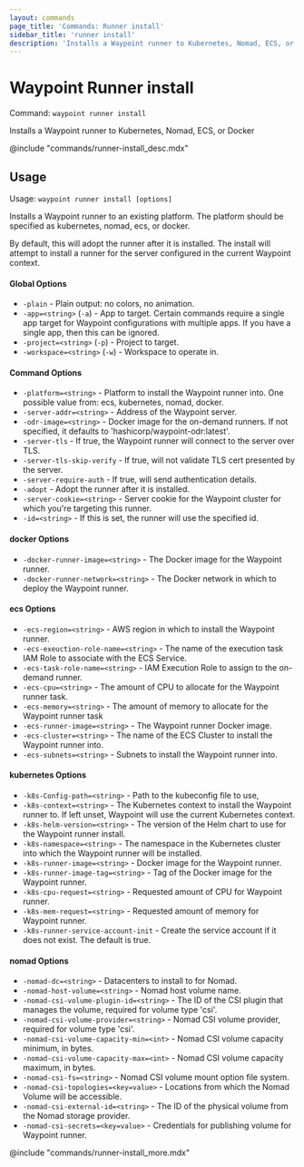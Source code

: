 ```yaml
---
layout: commands
page_title: 'Commands: Runner install'
sidebar_title: 'runner install'
description: 'Installs a Waypoint runner to Kubernetes, Nomad, ECS, or Docker'
---
```


# Waypoint Runner install

Command: `waypoint runner install`

Installs a Waypoint runner to Kubernetes, Nomad, ECS, or Docker

@include "commands/runner-install_desc.mdx"

## Usage

Usage: `waypoint runner install [options]`

Installs a Waypoint runner to an existing platform. The platform should be
specified as kubernetes, nomad, ecs, or docker.

By default, this will adopt the runner after it is installed. The install will
attempt to install a runner for the server configured in the current Waypoint
context.

#### Global Options

- `-plain` - Plain output: no colors, no animation.
- `-app=<string>` (`-a`) - App to target. Certain commands require a single app target for Waypoint configurations with multiple apps. If you have a single app, then this can be ignored.
- `-project=<string>` (`-p`) - Project to target.
- `-workspace=<string>` (`-w`) - Workspace to operate in.

#### Command Options

- `-platform=<string>` - Platform to install the Waypoint runner into. One possible value from: ecs, kubernetes, nomad, docker.
- `-server-addr=<string>` - Address of the Waypoint server.
- `-odr-image=<string>` - Docker image for the on-demand runners. If not specified, it defaults to 'hashicorp/waypoint-odr:latest'.
- `-server-tls` - If true, the Waypoint runner will connect to the server over TLS.
- `-server-tls-skip-verify` - If true, will not validate TLS cert presented by the server.
- `-server-require-auth` - If true, will send authentication details.
- `-adopt` - Adopt the runner after it is installed.
- `-server-cookie=<string>` - Server cookie for the Waypoint cluster for which you're targeting this runner.
- `-id=<string>` - If this is set, the runner will use the specified id.

#### docker Options

- `-docker-runner-image=<string>` - The Docker image for the Waypoint runner.
- `-docker-runner-network=<string>` - The Docker network in which to deploy the Waypoint runner.

#### ecs Options

- `-ecs-region=<string>` - AWS region in which to install the Waypoint runner.
- `-ecs-exeuction-role-name=<string>` - The name of the execution task IAM Role to associate with the ECS Service.
- `-ecs-task-role-name=<string>` - IAM Execution Role to assign to the on-demand runner.
- `-ecs-cpu=<string>` - The amount of CPU to allocate for the Waypoint runner task.
- `-ecs-memory=<string>` - The amount of memory to allocate for the Waypoint runner task
- `-ecs-runner-image=<string>` - The Waypoint runner Docker image.
- `-ecs-cluster=<string>` - The name of the ECS Cluster to install the Waypoint runner into.
- `-ecs-subnets=<string>` - Subnets to install the Waypoint runner into.

#### kubernetes Options

- `-k8s-Config-path=<string>` - Path to the kubeconfig file to use,
- `-k8s-context=<string>` - The Kubernetes context to install the Waypoint runner to. If left unset, Waypoint will use the current Kubernetes context.
- `-k8s-helm-version=<string>` - The version of the Helm chart to use for the Waypoint runner install.
- `-k8s-namespace=<string>` - The namespace in the Kubernetes cluster into which the Waypoint runner will be installed.
- `-k8s-runner-image=<string>` - Docker image for the Waypoint runner.
- `-k8s-runner-image-tag=<string>` - Tag of the Docker image for the Waypoint runner.
- `-k8s-cpu-request=<string>` - Requested amount of CPU for Waypoint runner.
- `-k8s-mem-request=<string>` - Requested amount of memory for Waypoint runner.
- `-k8s-runner-service-account-init` - Create the service account if it does not exist. The default is true.

#### nomad Options

- `-nomad-dc=<string>` - Datacenters to install to for Nomad.
- `-nomad-host-volume=<string>` - Nomad host volume name.
- `-nomad-csi-volume-plugin-id=<string>` - The ID of the CSI plugin that manages the volume, required for volume type 'csi'.
- `-nomad-csi-volume-provider=<string>` - Nomad CSI volume provider, required for volume type 'csi'.
- `-nomad-csi-volume-capacity-min=<int>` - Nomad CSI volume capacity minimum, in bytes.
- `-nomad-csi-volume-capacity-max=<int>` - Nomad CSI volume capacity maximum, in bytes.
- `-nomad-csi-fs=<string>` - Nomad CSI volume mount option file system.
- `-nomad-csi-topologies=<key=value>` - Locations from which the Nomad Volume will be accessible.
- `-nomad-csi-external-id=<string>` - The ID of the physical volume from the Nomad storage provider.
- `-nomad-csi-secrets=<key=value>` - Credentials for publishing volume for Waypoint runner.

@include "commands/runner-install_more.mdx"

